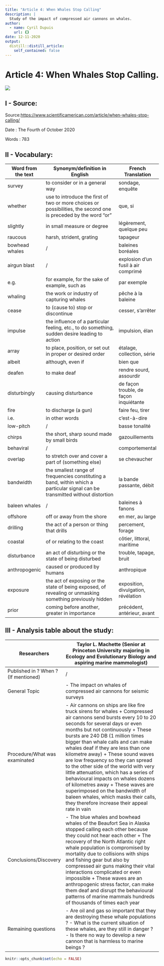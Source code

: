```yaml
---
title: "Article 4: When Whales Stop Calling"
description: |
  Study of the impact of compressed air cannons on whales.
author:
  - name: Cyril Dupuis
    url: {}
date: 12-11-2020
output:
  distill::distill_article:
    self_contained: false
---
```


# Article 4: When Whales Stop Calling.

<img src = https://upload.wikimedia.org/wikipedia/commons/thumb/6/6a/Eubalaena_glacialis_with_calf.jpg/800px-Eubalaena_glacialis_with_calf.jpg>

## I - Source:

Source:<https://www.scientificamerican.com/article/when-whales-stop-calling/>

Date : The Fourth of October 2020

Words : 783

## II - Vocabulary:

| Word from the text 	| Synonym/definition in English                                                                                                 	| French Translation                      	|
|--------------------	|-------------------------------------------------------------------------------------------------------------------------------	|-----------------------------------------	|
| survey             	| to consider or in a general way                                                                                               	| sondage, enquête                        	|
| whether            	| use to introduce the first of two or more choices or possibilities, the second one is preceded by the word "or"               	| que, si                                 	|
| slightly           	| in small measure or degree                                                                                                    	| légèrement, quelque peu                 	|
| raucous            	| harsh, strident, grating                                                                                                      	| tapageur                                	|
| bowhead whales     	| /                                                                                                                             	| baleines boréales                       	|
| airgun blast       	| /                                                                                                                             	| explosion d'un fusil à air comprimé     	|
| e.g.               	| for example, for the sake of example, such as                                                                                 	| par exemple                             	|
| whaling            	| the work or industry of capturing whales                                                                                      	| pêche à la baleine                      	|
| cease              	| to (cause to) stop or discontinue                                                                                             	| cesser, s'arrêter                       	|
| impulse            	| the influence of a particular feeling, etc., to do something, sudden desire leading to action                                 	| impulsion, élan                         	|
| array              	| to place, position, or set out in proper or desired order                                                                     	| étalage, collection, série              	|
| albeit             	| although, even if                                                                                                             	| bien que                                	|
| deafen             	| to make deaf                                                                                                                  	| rendre sourd, assourdir                 	|
| disturbingly       	| causing disturbance                                                                                                           	| de façon trouble, de façon inquiétante  	|
| fire               	| to discharge (a gun)                                                                                                          	| faire feu, tirer                        	|
| i.e.               	| in other words                                                                                                                	| c'est-à-dire                            	|
| low-pitch          	| /                                                                                                                             	| basse tonalité                          	|
| chirps             	| the short, sharp sound made by small birds                                                                                    	| gazouillements                          	|
| behaviral          	| /                                                                                                                             	| comportemental                          	|
| overlap            	| to stretch over and cover a part of (something else)                                                                          	| se chevaucher                           	|
| bandwidth          	| the smallest range of frequencies constituting a band, within which a particular signal can be transmitted without distortion 	| la bande passante, débit                	|
| baleen whales      	| /                                                                                                                             	| baleines à fanons                       	|
| offshore           	| off or away from the shore                                                                                                    	| en mer, au large                        	|
| drilling           	| the act of a person or thing that drills                                                                                      	| percement, forage                       	|
| coastal            	| of or relating to the coast                                                                                                   	| côtier, littoral, maritime              	|
| disturbance        	| an act of disturbing or the state of being disturbed                                                                          	| trouble, tapage, bruit                  	|
| anthropogenic      	| caused or produced by humans                                                                                                  	| anthropique                             	|
| exposure           	| the act of exposing or the state of being exposed, of revealing or unmasking something previously hidden                      	| exposition, divulgation, révélation     	|
| prior              	| coming before another, greater in importance                                                                                  	| précédent, antérieur, avant             	|

## III - Analysis table about the study:

| Researchers                          	| Taylor L. Machette (Senior at Princeton University majoring in Ecology and Evolutionary Biology and aspiring marine mammologist)                                                                                                                                                                                                                                                                                                                                                                                                                                                                                                                                   	|
|--------------------------------------	|--------------------------------------------------------------------------------------------------------------------------------------------------------------------------------------------------------------------------------------------------------------------------------------------------------------------------------------------------------------------------------------------------------------------------------------------------------------------------------------------------------------------------------------------------------------------------------------------------------------------------------------------------------------------	|
| Published in ? When ? (If mentioned) 	| /                                                                                                                                                                                                                                                                                                                                                                                                                                                                                                                                                                                                                                                                  	|
| General Topic                        	| - The impact on whales of compressed air cannons for seismic surveys                                                                                                                                                                                                                                                                                                                                                                                                                                                                                                                                                                                               	|
| Procedure/What was examinated        	| - Air cannons on ships are like fire truck sirens for whales + Compressed air cannons send bursts every 10 to 20 seconds for several days or even months but not continuously + These bursts are 240 DB (1 million times bigger than whale calls and can make whales deaf if they are less than one kilometre away) + These sound waves are low frequency so they can spread to the other side of the world with very little attenuation, which has a series of behavioural impacts on whales dozens of kilometres away + These waves are superimposed on the bandwidth of baleen whales, which masks their calls, they therefore increase their appeal rate in vain 	|
| Conclusions/Discovery                	| - The blue whales and bowhead whales of the Beaufort Sea in Alaska stopped calling each other because they could not hear each other + The recovery of the North Atlantic right whale population is compromised by mortality due to collisions with ships and fishing gear but also by compressed air guns making their vital interactions complicated or even impossible + These waves are an anthropogenic stress factor, can make them deaf and disrupt the behavioural patterns of marine mammals hundreds of thousands of times each year                                                                                                                     	|
| Remaining questions                  	| - Are oil and gas so important that they are destroying these whale populations ? - What is the current situation of these whales, are they still in danger ? - Is there no way to develop a new cannon that is harmless to marine beings ?                                                                                                                                                                                                                                                                                                                                                                                                                        	|

```r
knitr::opts_chunk$set(echo = FALSE)
```



